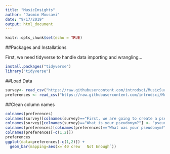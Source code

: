 ```yaml
---
title: "MusicInsights"
author: "Jasmin Mousavi"
date: "9/17/2019"
output: html_document
---
```


```r
knitr::opts_chunk$set(echo = TRUE)
```

##Packages and Installations

First, we need tidyverse to handle data importing and wrangling...

```r
install.packages("tidyverse")
library("tidyverse")
```

##Load Data

```r
survey<- read_csv("https://raw.githubusercontent.com/introdsci/MusicSurvey/master/music-survey.csv")
preferences <- read_csv("https://raw.githubusercontent.com/introdsci/MusicSurvey/master/preferences-survey.csv")
```
##Clean column names

```r
colnames(preferences)
colnames(survey)[colnames(survey)=="First, we are going to create a pseudonym for you to keep this survey anonymous (more or less). Which pseudonym generator would you prefer?"] <- "generator_name"
colnames(survey)[colnames(survey)=="What is your pseudonym?"] <- "pseudonym"
colnames(preferences)[colnames(preferences)=="What was your pseudonym?"] <- "pseudonym"
colnames(preferences[-c(1,2)])
preferences
ggplot(data=preferences[-c(1,2)]) +
  geom_bar(mapping=aes(x=`40 crew	Not Enough`))

```
